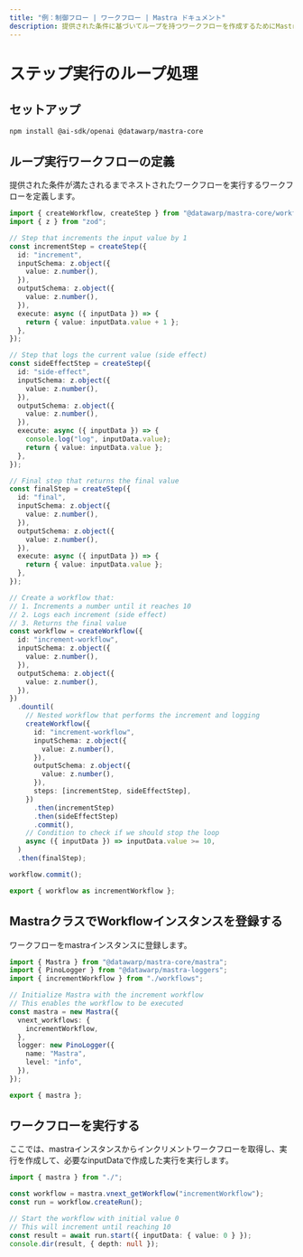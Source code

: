 ```yaml
---
title: "例：制御フロー | ワークフロー | Mastra ドキュメント"
description: 提供された条件に基づいてループを持つワークフローを作成するためにMastraを使用する例。
---
```


# ステップ実行のループ処理

## セットアップ

```sh copy
npm install @ai-sdk/openai @datawarp/mastra-core
```

## ループ実行ワークフローの定義

提供された条件が満たされるまでネストされたワークフローを実行するワークフローを定義します。

```ts showLineNumbers copy filename="looping-workflow.ts"
import { createWorkflow, createStep } from "@datawarp/mastra-core/workflows/vNext";
import { z } from "zod";

// Step that increments the input value by 1
const incrementStep = createStep({
  id: "increment",
  inputSchema: z.object({
    value: z.number(),
  }),
  outputSchema: z.object({
    value: z.number(),
  }),
  execute: async ({ inputData }) => {
    return { value: inputData.value + 1 };
  },
});

// Step that logs the current value (side effect)
const sideEffectStep = createStep({
  id: "side-effect",
  inputSchema: z.object({
    value: z.number(),
  }),
  outputSchema: z.object({
    value: z.number(),
  }),
  execute: async ({ inputData }) => {
    console.log("log", inputData.value);
    return { value: inputData.value };
  },
});

// Final step that returns the final value
const finalStep = createStep({
  id: "final",
  inputSchema: z.object({
    value: z.number(),
  }),
  outputSchema: z.object({
    value: z.number(),
  }),
  execute: async ({ inputData }) => {
    return { value: inputData.value };
  },
});

// Create a workflow that:
// 1. Increments a number until it reaches 10
// 2. Logs each increment (side effect)
// 3. Returns the final value
const workflow = createWorkflow({
  id: "increment-workflow",
  inputSchema: z.object({
    value: z.number(),
  }),
  outputSchema: z.object({
    value: z.number(),
  }),
})
  .dountil(
    // Nested workflow that performs the increment and logging
    createWorkflow({
      id: "increment-workflow",
      inputSchema: z.object({
        value: z.number(),
      }),
      outputSchema: z.object({
        value: z.number(),
      }),
      steps: [incrementStep, sideEffectStep],
    })
      .then(incrementStep)
      .then(sideEffectStep)
      .commit(),
    // Condition to check if we should stop the loop
    async ({ inputData }) => inputData.value >= 10,
  )
  .then(finalStep);

workflow.commit();

export { workflow as incrementWorkflow };
```

## MastraクラスでWorkflowインスタンスを登録する

ワークフローをmastraインスタンスに登録します。

```ts showLineNumbers copy filename="index.ts"
import { Mastra } from "@datawarp/mastra-core/mastra";
import { PinoLogger } from "@datawarp/mastra-loggers";
import { incrementWorkflow } from "./workflows";

// Initialize Mastra with the increment workflow
// This enables the workflow to be executed
const mastra = new Mastra({
  vnext_workflows: {
    incrementWorkflow,
  },
  logger: new PinoLogger({
    name: "Mastra",
    level: "info",
  }),
});

export { mastra };
```

## ワークフローを実行する

ここでは、mastraインスタンスからインクリメントワークフローを取得し、実行を作成して、必要なinputDataで作成した実行を実行します。

```ts showLineNumbers copy filename="exec.ts"
import { mastra } from "./";

const workflow = mastra.vnext_getWorkflow("incrementWorkflow");
const run = workflow.createRun();

// Start the workflow with initial value 0
// This will increment until reaching 10
const result = await run.start({ inputData: { value: 0 } });
console.dir(result, { depth: null });
```
